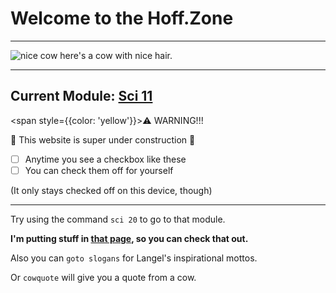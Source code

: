 # Welcome to the Hoff.Zone
---

<div style={{width: '100%', display: 'flex', flexDirection: 'column', alignItems: 'center'}}>
  <img
    src="https://media0.giphy.com/media/h55EUEsTG9224/giphy.webp?cid=2d6378eblxpyc43h354bwksaqw1ebgpnau4f0kstz6psp5p7&ep=v1_gifs_search&rid=giphy.webp&ct=g"
    alt="nice cow"
    style={{ maxWidth: '320px', padding: '1rem', border: '1px solid var(--yellow)', borderRadius: '10px'}}
  />
  <span className="mt-0">here's a cow with nice hair.</span>
</div>

---

## Current Module: [Sci 11](/sci/11)

<span style={{color: 'yellow'}}>⚠️</span> WARNING!!!

🚧 This website is super under construction 🚧

- [ ] Anytime you see a checkbox like these
- [ ] You can check them off for yourself

(It only stays checked off on this device, though)

---

Try using the command `sci 20` to go to that module.

**I'm putting stuff in [that page](/sci/20), so you can check that out.**

Also you can `goto slogans` for Langel's inspirational mottos.

Or `cowquote` will give you a quote from a cow.
